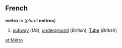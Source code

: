 ==French==
'''métro''' ''m'' (''plural'' '''métros''')

#[[subway]] (''US''), [[underground]] (''British''), [[Tube]] (''British'')

[[et:Métro]]